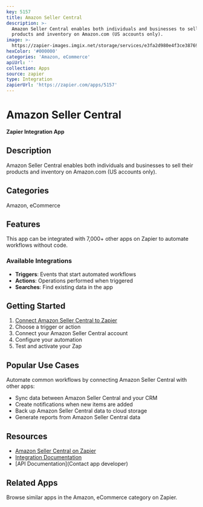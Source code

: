 ```yaml
---
key: 5157
title: Amazon Seller Central
description: >-
  Amazon Seller Central enables both individuals and businesses to sell their
  products and inventory on Amazon.com (US accounts only).
image: >-
  https://zapier-images.imgix.net/storage/services/e3fa2d980e4f3ce38769a185caacd3aa.png?auto=format%2Ccompress&ixlib=python-3.0.0&q=50
hexColor: '#000000'
categories: 'Amazon, eCommerce'
apiUrl: ''
collection: Apps
source: zapier
type: Integration
zapierUrl: 'https://zapier.com/apps/5157'
---
```

# Amazon Seller Central

**Zapier Integration App**

## Description

Amazon Seller Central enables both individuals and businesses to sell their products and inventory on Amazon.com (US accounts only).

## Categories

Amazon, eCommerce

## Features

This app can be integrated with 7,000+ other apps on Zapier to automate workflows without code.

### Available Integrations

- **Triggers**: Events that start automated workflows
- **Actions**: Operations performed when triggered
- **Searches**: Find existing data in the app

## Getting Started

1. [Connect Amazon Seller Central to Zapier](https://zapier.com/apps/5157)
2. Choose a trigger or action
3. Connect your Amazon Seller Central account
4. Configure your automation
5. Test and activate your Zap

## Popular Use Cases

Automate common workflows by connecting Amazon Seller Central with other apps:

- Sync data between Amazon Seller Central and your CRM
- Create notifications when new items are added
- Back up Amazon Seller Central data to cloud storage
- Generate reports from Amazon Seller Central data

## Resources

- [Amazon Seller Central on Zapier](https://zapier.com/apps/5157)
- [Integration Documentation](https://zapier.com/apps/5157/integrations)
- [API Documentation](Contact app developer)

## Related Apps

Browse similar apps in the Amazon, eCommerce category on Zapier.
